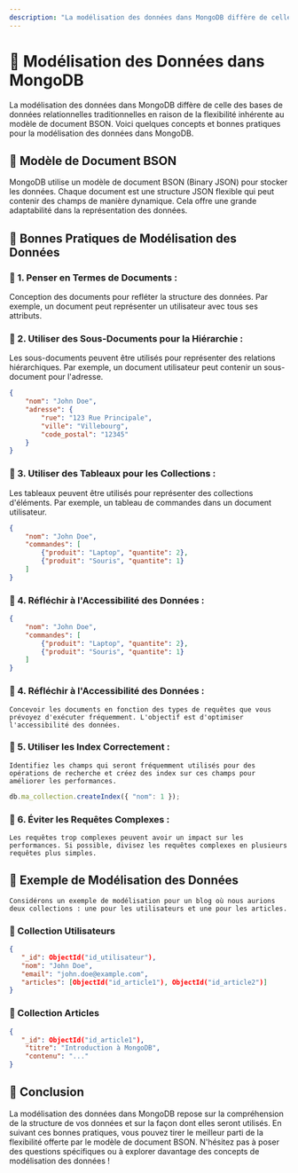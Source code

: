 ```yaml
---
description: "La modélisation des données dans MongoDB diffère de celle des bases de données relationnelles traditionnelles en raison de la flexibilité inhérente au modèle de document BSON."
---
```


# 🧱 Modélisation des Données dans MongoDB

La modélisation des données dans MongoDB diffère de celle des bases de données relationnelles traditionnelles en raison de la flexibilité inhérente au modèle de document BSON. Voici quelques concepts et bonnes pratiques pour la modélisation des données dans MongoDB.

## 🍃 Modèle de Document BSON


MongoDB utilise un modèle de document BSON (Binary JSON) pour stocker les données. Chaque document est une structure JSON flexible qui peut contenir des champs de manière dynamique. Cela offre une grande adaptabilité dans la représentation des données.

## 🧪 Bonnes Pratiques de Modélisation des Données

### 🍃 1. Penser en Termes de Documents :
Conception des documents pour refléter la structure des données. Par exemple, un document peut représenter un utilisateur avec tous ses attributs.
### 🍃 2. Utiliser des Sous-Documents pour la Hiérarchie :
Les sous-documents peuvent être utilisés pour représenter des relations hiérarchiques. Par exemple, un document utilisateur peut contenir un sous-document pour l'adresse.
```json copy
{
    "nom": "John Doe",
    "adresse": {
        "rue": "123 Rue Principale",
        "ville": "Villebourg",
        "code_postal": "12345"
    }
}
```
### 🍃 3. Utiliser des Tableaux pour les Collections :
Les tableaux peuvent être utilisés pour représenter des collections d'éléments. Par exemple, un tableau de commandes dans un document utilisateur.
```json copy
{
    "nom": "John Doe",
    "commandes": [
        {"produit": "Laptop", "quantite": 2},
        {"produit": "Souris", "quantite": 1}
    ]
}
```
### 🍃 4. Réfléchir à l'Accessibilité des Données :
```json copy
{
    "nom": "John Doe",
    "commandes": [
        {"produit": "Laptop", "quantite": 2},
        {"produit": "Souris", "quantite": 1}
    ]
}
```
### 🍃 4. Réfléchir à l'Accessibilité des Données :
    Concevoir les documents en fonction des types de requêtes que vous prévoyez d'exécuter fréquemment. L'objectif est d'optimiser l'accessibilité des données.
### 📇 5. Utiliser les Index Correctement :
    Identifiez les champs qui seront fréquemment utilisés pour des opérations de recherche et créez des index sur ces champs pour améliorer les performances.
```javascript copy
db.ma_collection.createIndex({ "nom": 1 });
```
### 🍃 6. Éviter les Requêtes Complexes :
    Les requêtes trop complexes peuvent avoir un impact sur les performances. Si possible, divisez les requêtes complexes en plusieurs requêtes plus simples.
## 🧱 Exemple de Modélisation des Données
    Considérons un exemple de modélisation pour un blog où nous aurions deux collections : une pour les utilisateurs et une pour les articles.
### 🍃 Collection Utilisateurs
```json copy
{
   "_id": ObjectId("id_utilisateur"),
   "nom": "John Doe",
   "email": "john.doe@example.com",
   "articles": [ObjectId("id_article1"), ObjectId("id_article2")]
}
```
### 🍃 Collection Articles
```json copy
{
   "_id": ObjectId("id_article1"),
    "titre": "Introduction à MongoDB",
    "contenu": "..."
}
```
## 🍃 Conclusion
La modélisation des données dans MongoDB repose sur la compréhension de la structure de vos données et sur la façon dont elles seront utilisés. En suivant ces bonnes pratiques, vous pouvez tirer le meilleur parti de la flexibilité offerte par le modèle de document BSON. N'hésitez pas à poser des questions spécifiques ou à explorer davantage des concepts de modélisation des données !